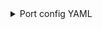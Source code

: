 <details>

<summary>Port config YAML</summary>

```yaml showLineNumbers
 - kind: file
    selector:
      query: 'true'
      files:
        - path: package.json
          repos:
            - repo: vscode
              branch: main
    port:
      itemsToParse: .content.dependencies | to_entries
      entity:
        mappings:
          identifier: >-
            .item.key + "_" + if (.item.value | startswith("^")) then
            .item.value[1:] else .item.value end
          title: .item.key + "@" + .item.value
          blueprint: '"package"'
          properties:
            package: .item.key
            version: .item.value
```

</details>

